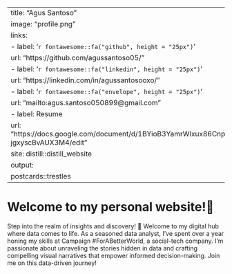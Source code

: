 
---
title: "Agus Santoso"
image: "profile.png"
links:
  - label: '`r fontawesome::fa("github", height = "25px")`'
    url: "https://github.com/agussantoso05/"
  - label: '`r fontawesome::fa("linkedin", height = "25px")`'
    url: "https://linkedin.com/in/agussantosooxo/"
  - label: '`r fontawesome::fa("envelope", height = "25px")`'
    url: "mailto:agus.santoso050899@gmail.com"
  - label: Resume
    url: "https://docs.google.com/document/d/1BYioB3YamrWlxux86CnpADxFsbHZ-jgxyscBvAUX3M4/edit"
site: distill::distill_website
output:
  postcards::trestles
---

# Welcome to my personal website!🤚

Step into the realm of insights and discovery! 🚀 Welcome to my digital hub where data comes to life. As a seasoned data analyst, I've spent over a year honing my skills at Campaign #ForABetterWorld, a social-tech company. I'm passionate about unraveling the stories hidden in data and crafting compelling visual narratives that empower informed decision-making. Join me on this data-driven journey!

